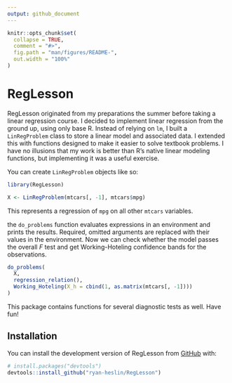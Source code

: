 ```yaml
---
output: github_document
---
```


<!-- README.md is generated from README.Rmd. Please edit that file -->

```r
knitr::opts_chunk$set(
  collapse = TRUE,
  comment = "#>",
  fig.path = "man/figures/README-",
  out.width = "100%"
)
```

# RegLesson

<!-- badges: start -->
<!-- badges: end -->

RegLesson originated from my preparations the summer before taking a linear 
regression course. I decided to implement linear regression from the ground up,
using only base R. Instead of relying on `lm`, I built a `LinRegProblem` class to 
store a linear model and associated data. I extended this with functions designed to make 
it easier to solve textbook problems. I have no illusions that my work is better than 
R's native linear modeling functions, but implementing it was a useful exercise.

You can create `LinRegProblem` objects like so:

```r
library(RegLesson)

X <- LinRegProblem(mtcars[, -1], mtcars$mpg)
```

This represents a regression of `mpg` on all other `mtcars` variables.

the `do_problems` function evaluates expressions in an environment and prints the results. Required, omitted arguments are replaced with their values in the environment. Now we can check whether the model passes the overall $F$ test and get Working-Hoteling confidence bands for the observations.

```r
do_problems(
  X,
  regression_relation(),
  Working_Hoteling(X_h = cbind(1, as.matrix(mtcars[, -1])))
)
```

This package contains functions for several diagnostic tests as well. Have fun!

## Installation

You can install the development version of RegLesson from [GitHub](https://github.com/) with:

``` r
# install.packages("devtools")
devtools::install_github("ryan-heslin/RegLesson")
```

